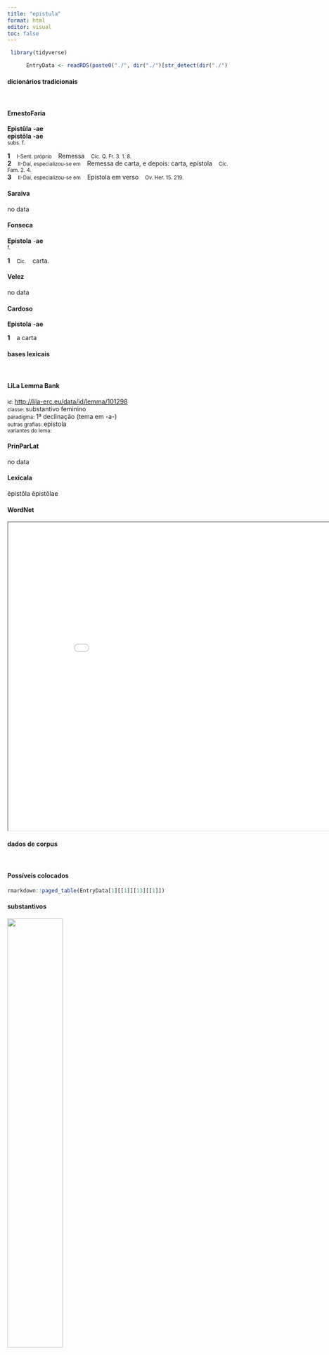 ```yaml
---
title: "epistula"
format: html
editor: visual
toc: false
---
```



```r
 library(tidyverse) 

      EntryData <- readRDS(paste0("./", dir("./")[str_detect(dir("./"), "_xx101-112-105-115-116-117-108-97xx_.rds")]))

```


#### dicionários tradicionais

&emsp;




::: panel-tabset

#### ErnestoFaria

<b>Epistŭla</b> <b>-ae</b> <br> <b>epistōla</b> <b>-ae</b> <br> <small>subs. f.</small> <br> <small></small>   <p> <b>1</b> &ensp; <small>I-Sent. próprio</small> &ensp; Remessa &ensp; <small>Cíc. Q. Fr. 3. 1. 8.</small> <br> <b>2</b> &ensp; <small>II-Daí, especializou-se em</small> &ensp; Remessa de carta, e depois: carta, epístola &ensp; <small>Cíc. Fam. 2. 4.</small> <br> <b>3</b> &ensp; <small>II-Daí, especializou-se em</small> &ensp; Epístola em verso &ensp; <small>Ov. Her. 15. 219.</small> </p>




#### Saraiva

no data




#### Fonseca

<b>Epistola</b> -<b>ae</b> <br> <small>f.</small>   <p> <b>1</b> &ensp; <small>Cic.</small> &ensp; carta. </p>




#### Velez

no data




#### Cardoso

<b>Epistola</b> -<b>ae</b>   <p> <b>1</b> &ensp; a carta </p>


:::



#### bases lexicais

&emsp;






::: panel-tabset

#### LiLa Lemma Bank

<small> id: </small> <a href=' http://lila-erc.eu/data/id/lemma/101298 ' target="_blank"> http://lila-erc.eu/data/id/lemma/101298 </a> <br>
<small> classe: </small> substantivo feminino   <br>
<small> paradigma: </small> 1ª declinação (tema em -a-) <br>
<small> outras grafias: </small> epistola <br>
<small> variantes do lema: </small>  <br>





#### PrinParLat

no data




#### Lexicala

ĕpistŏla 
 ĕpistŏlae




#### WordNet

<iframe width='900' height='700' src='Media/Tree__xx101-112-105-115-116-117-108-97xx__sem_type_lexemes_pt.html'>

</iframe>


:::



#### dados de corpus

&emsp;




::: panel-tabset

#### Possíveis colocados

```r

rmarkdown::paged_table(EntryData[1][[1]][13][[1]])

```


#### substantivos

![](./Media/wordcloud__xx101-112-105-115-116-117-108-97xx__BY_collocate_scoreSUBST.webp){width=50% fig-alt='This chart plots collocate by scoreSUBST, for the headword epistula here are all the values plotted: collocate: Epicurus; scoreSUBST: 0. collocate: tuus; scoreSUBST: 0. collocate: mitto; scoreSUBST: 0. collocate: scribo; scoreSUBST: 0. collocate: meus; scoreSUBST: 0. collocate: hic; scoreSUBST: 0'}




#### adjetivos

![](./Media/wordcloud__xx101-112-105-115-116-117-108-97xx__BY_collocate_scoreADJ.webp){width=50% fig-alt='This chart plots collocate by scoreADJ, for the headword epistula here are all the values plotted: collocate: Epicurus; scoreADJ: 0. collocate: tuus; scoreADJ: 0. collocate: mitto; scoreADJ: 0. collocate: scribo; scoreADJ: 0. collocate: meus; scoreADJ: 0. collocate: hic; scoreADJ: 0'}




#### verbos

![](./Media/wordcloud__xx101-112-105-115-116-117-108-97xx__BY_collocate_scoreVERBO.webp){width=50% fig-alt='This chart plots collocate by scoreVERBO, for the headword epistula here are all the values plotted: collocate: Epicurus; scoreVERBO: 0. collocate: tuus; scoreVERBO: 0. collocate: mitto; scoreVERBO: 2. collocate: scribo; scoreVERBO: 2. collocate: meus; scoreVERBO: 0. collocate: hic; scoreVERBO: 0'}




#### advérbios

![](./Media/wordcloud__xx101-112-105-115-116-117-108-97xx__BY_collocate_scoreADV.webp){width=50% fig-alt='This chart plots collocate by scoreADV, for the headword epistula here are all the values plotted: collocate: Epicurus; scoreADV: 0. collocate: tuus; scoreADV: 0. collocate: mitto; scoreADV: 0. collocate: scribo; scoreADV: 0. collocate: meus; scoreADV: 0. collocate: hic; scoreADV: 0'}




#### preposições e conjunções

![](./Media/wordcloud__xx101-112-105-115-116-117-108-97xx__BY_collocate_scoreFUNC.webp){width=50% fig-alt='This chart plots collocate by scoreFUNC, for the headword epistula here are all the values plotted: collocate: Epicurus; scoreFUNC: 0. collocate: tuus; scoreFUNC: 0. collocate: mitto; scoreFUNC: 0. collocate: scribo; scoreFUNC: 0. collocate: meus; scoreFUNC: 0. collocate: hic; scoreFUNC: 0'}


:::



::: panel-tabset

#### ExemplosTraduzidos

<p> accepi tuas tris iam <b>epistulas</b> <br> <small> Cic.Att.1.13.1 <br> Já recebi as três cartas tuas. <small> [JDD] </small> </small> </p>
; <p> exulto quotiens <b>epistulas</b> tuas accipio <br> <small> Sen.Ep.19.1 <br> Dou pulos de alegria todas as vezes que recebo tuas cartas. <small> [JDD] </small> </small> </p>
; <p> ei nunc <b>epistulae</b> litteris his respondebo <br> <small> Cic.Att.1.20.1 <br> A essa carta vou responder agora com estas letras. <small> [JDD] </small> </small> </p>
; <p> malo te legas quam <b>epistulam</b> meam <br> <small> Sen.Ep.24.21 <br> Prefiro que leias a ti do que a minha carta. <small> [JDD] </small> </small> </p>
; <p> cuius <b>epistulae</b> misi ad te exemplum <br> <small> Cic.Att.5.11.6 <br> dessa carta enviei para ti uma cópia. <small> [JDD] </small> </small> </p>
; <p> non minus incerta in re publica quam in <b>epistula</b> tua <br> <small> Cic.Att.2.15.1 <br> que a situação não é menos incerta na república do em tua carta. <small> [JDD] </small> </small> </p>
; <p> numquam ante arbitror te <b>epistulam</b> meam legisse nisi mea manu scriptam <br> <small> Cic.Att.2.23.1 <br> Julgo que nunca leste antes uma carta minha que não fosse escrita por minha própria mão. <small> [JDD] </small> </small> </p>
; <p> possum enim tibi uocem Epicuri tui reddere et hanc <b>epistulam</b> liberare molestum est semper uitam incohare <br> <small> Sen.Ep.23.9 <br> Pois posso remeter-te uma frase do teu Epicuro e livrar esta carta: “É penoso estar sempre começando a vida”. <small> [JDD] </small> </small> </p>





#### Frequência por autor

![](./Media/barchart__xx101-112-105-115-116-117-108-97xx__lemma_BY_author_Frequencies.webp){width=50% fig-alt='This charts plots the frequency of lemma by author_Frequencies. The Suetonius subcorpus registers the highest normalized frequency, with the value of 33.08 and an absolute frequency of 3. The Seneca subcorpus follows, with a normalized frequency of 7.09 and an absolute frequency of 38. the subcorpus with the least normalized frequency is Caesar with the normalized value of 0 and an absolute freqeuncy of 0. here are all the values: subcorpus: Caesar ; normalized frequency: 0 ; absolute frequency: 0. subcorpus: Cicero ; normalized frequency: 77 ; absolute frequency: 4.79679051107623. subcorpus: Horatius ; normalized frequency: 0 ; absolute frequency: 0. subcorpus: Ovidius ; normalized frequency: 0 ; absolute frequency: 0. subcorpus: Phaedrus ; normalized frequency: 0 ; absolute frequency: 0. subcorpus: Sallustius ; normalized frequency: 0 ; absolute frequency: 0. subcorpus: Seneca ; normalized frequency: 38 ; absolute frequency: 7.09206621750247. subcorpus: Suetonius ; normalized frequency: 3 ; absolute frequency: 33.0760749724366. subcorpus: Tacitus ; normalized frequency: 0 ; absolute frequency: 0. subcorpus: Vergilius ; normalized frequency: 0 ; absolute frequency: 0. subcorpus: Hieronymus ; normalized frequency: 0 ; absolute frequency: 0'}




#### Frequência por gênero

![](./Media/barchart__xx101-112-105-115-116-117-108-97xx__lemma_BY_genre_Frequencies.webp){width=50% fig-alt='This charts plots the frequency of lemma by genre_Frequencies. The Prosa.epistolográfica subcorpus registers the highest normalized frequency, with the value of 19.61 and an absolute frequency of 74. The Prosa.filosófica subcorpus follows, with a normalized frequency of 6.26 and an absolute frequency of 38. the subcorpus with the least normalized frequency is Poesia.lírica with the normalized value of 0 and an absolute freqeuncy of 0. here are all the values: subcorpus: Prosa.histórica ; normalized frequency: 3 ; absolute frequency: 0.730300153363032. subcorpus: Prosa.filosófica ; normalized frequency: 38 ; absolute frequency: 6.26019340702789. subcorpus: Prosa.oratória ; normalized frequency: 3 ; absolute frequency: 0.288037790558121. subcorpus: Prosa.epistolográfica ; normalized frequency: 74 ; absolute frequency: 19.6083627017144. subcorpus: Poesia.lírica ; normalized frequency: 0 ; absolute frequency: 0. subcorpus: Poesia.didática ; normalized frequency: 0 ; absolute frequency: 0. subcorpus: Poesia.trágica ; normalized frequency: 0 ; absolute frequency: 0. subcorpus: Poesia.épica ; normalized frequency: 0 ; absolute frequency: 0. subcorpus: Prosa.ficcional ; normalized frequency: 0 ; absolute frequency: 0'}




#### Frequência por século

![](./Media/barchart__xx101-112-105-115-116-117-108-97xx__lemma_BY_period_Frequencies.webp){width=50% fig-alt='This charts plots the frequency of lemma by period_Frequencies. The II.d.C. subcorpus registers the highest normalized frequency, with the value of 7.85 and an absolute frequency of 3. The I.d.C. subcorpus follows, with a normalized frequency of 5.81 and an absolute frequency of 38. the subcorpus with the least normalized frequency is IV.d.C. with the normalized value of 0 and an absolute freqeuncy of 0. here are all the values: subcorpus: I.a.C. ; normalized frequency: 77 ; absolute frequency: 3.5838957412148. subcorpus: I.d.C. ; normalized frequency: 38 ; absolute frequency: 5.81306409668043. subcorpus: II.d.C. ; normalized frequency: 3 ; absolute frequency: 7.85340314136126. subcorpus: IV.d.C. ; normalized frequency: 0 ; absolute frequency: 0'}


:::

